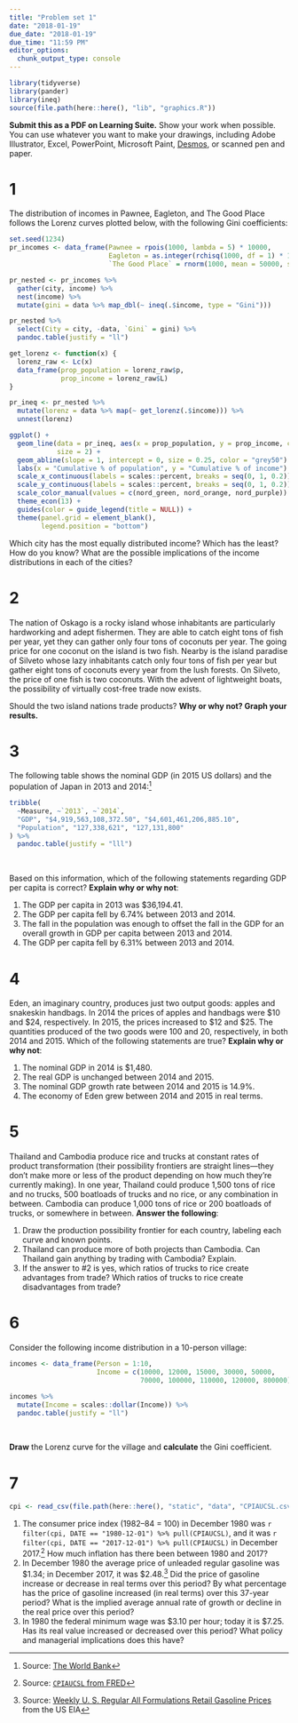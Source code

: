 ```yaml
---
title: "Problem set 1"
date: "2018-01-19"
due_date: "2018-01-19"
due_time: "11:59 PM"
editor_options: 
  chunk_output_type: console
---
```


```r
library(tidyverse)
library(pander)
library(ineq)
source(file.path(here::here(), "lib", "graphics.R"))
```

**Submit this as a PDF on Learning Suite.** Show your work when possible. You can use whatever you want to make your drawings, including Adobe Illustrator, Excel, PowerPoint, Microsoft Paint, [Desmos](https://www.desmos.com/), or scanned pen and paper.

# 1

The distribution of incomes in Pawnee, Eagleton, and The Good Place follows the Lorenz curves plotted below, with the following Gini coefficients:

```r
set.seed(1234)
pr_incomes <- data_frame(Pawnee = rpois(1000, lambda = 5) * 10000,
                         Eagleton = as.integer(rchisq(1000, df = 1) * 10000),
                         `The Good Place` = rnorm(1000, mean = 50000, sd = 10000))

pr_nested <- pr_incomes %>%
  gather(city, income) %>%
  nest(income) %>%
  mutate(gini = data %>% map_dbl(~ ineq(.$income, type = "Gini")))

pr_nested %>%
  select(City = city, -data, `Gini` = gini) %>%
  pandoc.table(justify = "ll")
```

```r
get_lorenz <- function(x) {
  lorenz_raw <- Lc(x)
  data_frame(prop_population = lorenz_raw$p,
             prop_income = lorenz_raw$L)
}

pr_ineq <- pr_nested %>%
  mutate(lorenz = data %>% map(~ get_lorenz(.$income))) %>%
  unnest(lorenz)

ggplot() +
  geom_line(data = pr_ineq, aes(x = prop_population, y = prop_income, color = city),
            size = 2) +
  geom_abline(slope = 1, intercept = 0, size = 0.25, color = "grey50") +
  labs(x = "Cumulative % of population", y = "Cumulative % of income") +
  scale_x_continuous(labels = scales::percent, breaks = seq(0, 1, 0.2)) +
  scale_y_continuous(labels = scales::percent, breaks = seq(0, 1, 0.2)) +
  scale_color_manual(values = c(nord_green, nord_orange, nord_purple)) +
  theme_econ(13) +
  guides(color = guide_legend(title = NULL)) +
  theme(panel.grid = element_blank(),
        legend.position = "bottom")
```

Which city has the most equally distributed income? Which has the least? How do you know? What are the possible implications of the income distributions in each of the cities?


# 2

The nation of Oskago is a rocky island whose inhabitants are particularly hardworking and adept fishermen. They are able to catch eight tons of fish per year, yet they can gather only four tons of coconuts per year. The going price for one coconut on the island is two fish. Nearby is the island paradise of Silveto whose lazy inhabitants catch only four tons of fish per year but gather eight tons of coconuts every year from the lush forests. On Silveto, the price of one fish is two coconuts. With the advent of lightweight boats, the possibility of virtually cost-free trade now exists. 

Should the two island nations trade products? **Why or why not? Graph your results.**


# 3

The following table shows the nominal GDP (in 2015 US dollars) and the population of Japan in 2013 and 2014:^[Source: [The World Bank](https://data.worldbank.org/)]

```r
tribble(
  ~Measure, ~`2013`, ~`2014`,
  "GDP", "$4,919,563,108,372.50", "$4,601,461,206,885.10",
  "Population", "127,338,621", "127,131,800"
) %>%
  pandoc.table(justify = "lll")
```

&nbsp;

Based on this information, which of the following statements regarding GDP per capita is correct? **Explain why or why not**:

1. The GDP per capita in 2013 was $36,194.41.
2. The GDP per capita fell by 6.74% between 2013 and 2014.
3. The fall in the population was enough to offset the fall in the GDP for an overall growth in GDP per capita between 2013 and 2014.
4. The GDP per capita fell by 6.31% between 2013 and 2014.


# 4

Eden, an imaginary country, produces just two output goods: apples and snakeskin handbags. In 2014 the prices of apples and handbags were $10 and $24, respectively. In 2015, the prices increased to $12 and $25. The quantities produced of the two goods were 100 and 20, respectively, in both 2014 and 2015. Which of the following statements are true? **Explain why or why not**:

1. The nominal GDP in 2014 is $1,480.
2. The real GDP is unchanged between 2014 and 2015.
3. The nominal GDP growth rate between 2014 and 2015 is 14.9%.
4. The economy of Eden grew between 2014 and 2015 in real terms.


# 5

Thailand and Cambodia produce rice and trucks at constant rates of product transformation (their possibility frontiers are straight lines—they don't make more or less of the product depending on how much they're currently making). In one year, Thailand could produce 1,500 tons of rice and no trucks, 500 boatloads of trucks and no rice, or any combination in between. Cambodia can produce 1,000 tons of rice or 200 boatloads of trucks, or somewhere in between. **Answer the following**:

1. Draw the production possibility frontier for each country, labeling each curve and known points.
2. Thailand can produce more of both projects than Cambodia. Can Thailand gain anything by trading with Cambodia? Explain.
3. If the answer to #2 is yes, which ratios of trucks to rice create advantages from trade? Which ratios of trucks to rice create disadvantages from trade?


# 6

Consider the following income distribution in a 10-person village:

```r
incomes <- data_frame(Person = 1:10,
                      Income = c(10000, 12000, 15000, 30000, 50000, 
                                 70000, 100000, 110000, 120000, 800000))

incomes %>%
  mutate(Income = scales::dollar(Income)) %>%
  pandoc.table(justify = "ll")
```

&nbsp;

**Draw** the Lorenz curve for the village and **calculate** the Gini coefficient.


# 7

```r
cpi <- read_csv(file.path(here::here(), "static", "data", "CPIAUCSL.csv"))
```

1. The consumer price index (1982–84 = 100) in December 1980 was `r filter(cpi, DATE == "1980-12-01") %>% pull(CPIAUCSL)`, and it was `r filter(cpi, DATE == "2017-12-01") %>% pull(CPIAUCSL)` in December 2017.^[Source: [`CPIAUCSL` from FRED](https://fred.stlouisfed.org/series/CPIAUCSL)] How much inflation has there been between 1980 and 2017?
2. In December 1980 the average price of unleaded regular gasoline was $1.34; in December 2017, it was $2.48.^[Source: [Weekly U. S. Regular All Formulations Retail Gasoline Prices](https://www.eia.gov/dnav/pet/hist/LeafHandler.ashx?n=PET&s=EMM_EPMR_PTE_NUS_DPG&f=W) from the US EIA] Did the price of gasoline increase or decrease in real terms over this period? By what percentage has the price of gasoline increased (in real terms) over this 37-year period? What is the implied average annual rate of growth or decline in the real price over this period?
3. In 1980 the federal minimum wage was $3.10 per hour; today it is $7.25. Has its real value increased or decreased over this period? What policy and managerial implications does this have?
